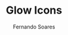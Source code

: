 ---
title: Glow Icons
author: Fernando Soares
description: Glow Icons.
isDraft: false
tags: ["UI"]
publishDate: "2024-09-26 17:41"
cover: /public/uploads/images/portfolio/labs/glow-icons.webp
type: Icons
---